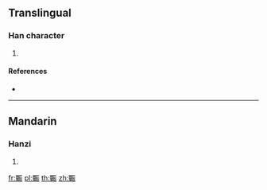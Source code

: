 {{character info/new}}
==Translingual==

===Han character===
{{Han char|rn=161|rad=辰|as=12|sn=19|four=61532|canj=RJMMV}}

# {{defn|Han|sort=辰12}}

====References====
* {{Han ref|kx=1253.060|dkj=38694|dj=1734.060|hdz=63608.070|uh=8FB4|ud=36788|bh=F35B|bd=62299}}

----

==Mandarin==

===Hanzi===
{{cmn-hanzi|pin=[[zhěn]] ([[zhen3]])|wg=chen<sup>3</sup>}}

# {{defn|lang=cmn|sort=辰12}}

[[fr:辴]]
[[pl:辴]]
[[th:辴]]
[[zh:辴]]